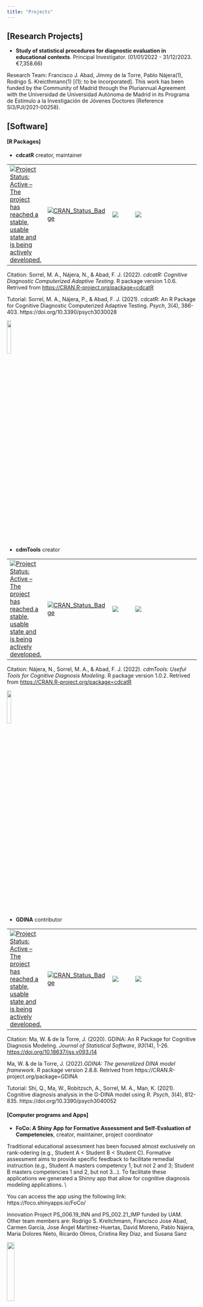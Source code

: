 ```yaml
---
title: "Projects"
---
```


## [Research Projects] 

* **Study of statistical procedures for diagnostic evaluation in educational contexts**. Principal Investigator. (01/01/2022 - 31/12/2023. €7,358.66)

Research Team: Francisco J. Abad, Jimmy de la Torre, Pablo Nájera(1), Rodrigo S. Kreicthmann(1) [(1): to be incorporated]. This work has been funded by the Community of Madrid through the Pluriannual Agreement with the Universidad de Universidad Autónoma de Madrid in its Programa de Estímulo a la Investigación de Jóvenes Doctores (Reference SI3/PJI/2021-00258).

## [Software] 

#### [R Packages] 

* **cdcatR** creator, maintainer

|   |   |   |   |   |   |
|---|---|---|---|---|---|
[![Project Status: Active – The project has reached a stable, usable state and is being actively developed.](https://www.repostatus.org/badges/latest/active.svg)](https://www.repostatus.org/#active) |  [![CRAN\_Status\_Badge](http://www.r-pkg.org/badges/version/cdcatR?color=brightgreen)](https://cran.r-project.org/package=cdcatR) | [![](http://cranlogs.r-pkg.org/badges/grand-total/cdcatR?color=blue)](https://cran.r-project.org/package=cdcatR) | [![](https://cranlogs.r-pkg.org/badges/cdcatR?color=blue)](https://cran.r-project.org/package=cdcatR) |

Citation:
Sorrel, M. A., Nájera, N., & Abad, F. J. (2022). *cdcatR: Cognitive Diagnostic Computerized Adaptive Testing*. R package version 1.0.6. Retrived from <https://CRAN.R-project.org/package=cdcatR>

Tutorial:
Sorrel, M. A., Nájera, P., & Abad, F. J. (2021). cdcatR: An R Package for Cognitive Diagnostic Computerized Adaptive Testing. *Psych*, 3(4), 386-403. https://doi.org/10.3390/psych3030028

![](images/cdcatR_hex.png){width=15%}

* **cdmTools** creator

|   |   |   |   |   |   |
|---|---|---|---|---|---|
[![Project Status: Active – The project has reached a stable, usable state and is being actively developed.](https://www.repostatus.org/badges/latest/active.svg)](https://www.repostatus.org/#active) |  [![CRAN\_Status\_Badge](http://www.r-pkg.org/badges/version/cdmTools?color=brightgreen)](https://cran.r-project.org/package=cdmTools) | [![](http://cranlogs.r-pkg.org/badges/grand-total/cdmTools?color=blue)](https://cran.r-project.org/package=cdmTools) | [![](https://cranlogs.r-pkg.org/badges/cdmTools?color=blue)](https://cran.r-project.org/package=cdmTools) |

Citation:
Nájera, N., Sorrel, M. A., & Abad, F. J. (2022). *cdmTools: Useful Tools for Cognitive Diagnosis Modeling*. R package version 1.0.2. Retrived from <https://CRAN.R-project.org/package=cdcatR>

![](images/cdmTools_hex.png){width=15%}

* **GDINA** contributor

|   |   |   |   |   |   |
|---|---|---|---|---|---|
[![Project Status: Active – The project has reached a stable, usable state and is being actively developed.](https://www.repostatus.org/badges/latest/active.svg)](https://www.repostatus.org/#active) |  [![CRAN\_Status\_Badge](http://www.r-pkg.org/badges/version/GDINA?color=brightgreen)](https://cran.r-project.org/package=GDINA) | [![](http://cranlogs.r-pkg.org/badges/grand-total/GDINA?color=blue)](https://cran.r-project.org/package=GDINA) | [![](https://cranlogs.r-pkg.org/badges/GDINA?color=blue)](https://cran.r-project.org/package=GDINA) |

Citation:
Ma, W. & de la Torre, J. (2020). GDINA: An R Package for Cognitive
Diagnosis Modeling. *Journal of Statistical Software*, *93*(14), 1-26.
<https://doi.org/10.18637/jss.v093.i14>

Ma, W. & de la Torre, J. (2022).*GDINA: The generalized DINA model framework*. R package version 2.8.8. Retrived from https://CRAN.R-project.org/package=GDINA

Tutorial:
Shi, Q., Ma, W., Robitzsch, A., Sorrel, M. A., Man, K. (2021). Cognitive diagnosis analysis in the G-DINA model using R. *Psych*, 3(4), 812-835. https://doi.org/10.3390/psych3040052

#### [Computer programs and Apps] 

* **FoCo: A Shiny App for Formative Assessment and Self-Evaluation of Competencies**, creator, maintainer, project coordinator

Traditional educational assessment has been focused almost exclusively on rank-odering (e.g., Student A < Student B < Student C). Formative assessment aims to provide specific feedback to facilitate remedial instruction (e.g., Student A masters competency 1, but not 2 and 3; Student B masters competencies 1 and 2, but not 3…). To facilitate these applications we generated a Shinny app that allow for cognitive diagnosis modeling applications. \\

You can access the app using the following link: https://foco.shinyapps.io/FoCo/

Innovation Project PS_006.19_INN and PS_002.21_IMP funded by UAM. Other team members are: Rodrigo S. Kreitchmann, Francisco Jose Abad,  Carmen García, Jose Ángel Martínez-Huertas, David Moreno, Pablo Nájera, María Dolores Nieto, Ricardo Olmos, Cristina Rey Díaz, and Susana Sanz

![](images/logo.png){width=20%}

* **cdcatS: A Shiny App for Formative Assessment and Self-Evaluation of Competencies**, co-author

This application allows for nonparametric CD-CAT implementations using the nonparametric item selection method. Users can create (upload item bank and Q-matrix) and administer item pools. \\

You can access the app using the following link: https://psychometricmodelling.shinyapps.io/cdcatS/

![](images/cdcatS_hex.png){width=15%}

* **FCoptimization: A Genetic Algorithm for the Optimal Assembly of Pairwise Forced-Choice Questionnaires**, co-author.

This application aims to facilitate the construction of precise pairwise forced-choice questionnaires using the genetic algorithm presented by Kreitchmann, Abad and Sorrel (2021).

Kreitchmann, R. S., Abad, F. J., & Sorrel, M. A. (2021). A Genetic Algorithm for Optimal Assembly of Pairwise Forced-Choice Questionnaires. *Behavior Research Methods*. https://doi.org/10.3758/s13428-021-01677-4

You can access the app using the following link:
https://psychometricmodelling.shinyapps.io/FCoptimization/
